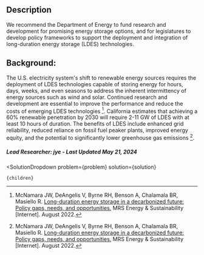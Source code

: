 

## Description
We recommend the Department of Energy to fund research and development for promising energy storage options, and for legislatures to develop policy frameworks to support the deployment and integration of long-duration energy storage (LDES) technologies.

## Background:
The U.S. electricity system's shift to renewable energy sources requires the deployment of LDES technologies capable of storing energy for hours, days, weeks, and even seasons to address the inherent intermittency of energy sources such as wind and solar. Continued research and development are essential to improve the performance and reduce the costs of emerging LDES technologies [^"1"].
California estimates that achieving a 60% renewable penetration by 2030 will require 2-11 GW of LDES with at least 10 hours of duration. The benefits of LDES include enhanced grid reliability, reduced reliance on fossil fuel peaker plants, improved energy equity, and the potential to significantly lower greenhouse gas emissions [^"1"].

##### Lead Researcher: jye - Last Updated May 21, 2024

[^"1"]: McNamara JW, DeAngelis V, Byrne RH, Benson A, Chalamala BR, Masiello R. [Long-duration energy storage in a decarbonized future: Policy gaps, needs, and opportunities.](http://dx.doi.org/10.1557/s43581-022-00037-9) MRS Energy &amp; Sustainability [Internet]. August 2022.

  <SolutionDropdown 
    problem={problem} 
    solution={solution}
  >
    {children}
  </SolutionDropdown>